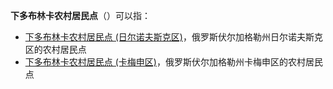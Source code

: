'''下多布林卡农村居民点'''（{{lang-ru|Нижнедобринское сельское поселение}}）可以指：
* [[下多布林卡农村居民点_(日尔诺夫斯克区)|下多布林卡农村居民点 (日尔诺夫斯克区)]]，俄罗斯伏尔加格勒州日尔诺夫斯克区的农村居民点
* [[下多布林卡农村居民点_(卡梅申区)|下多布林卡农村居民点 (卡梅申区)]]，俄罗斯伏尔加格勒州卡梅申区的农村居民点

{{disambig|cat=俄语译名消歧义}}